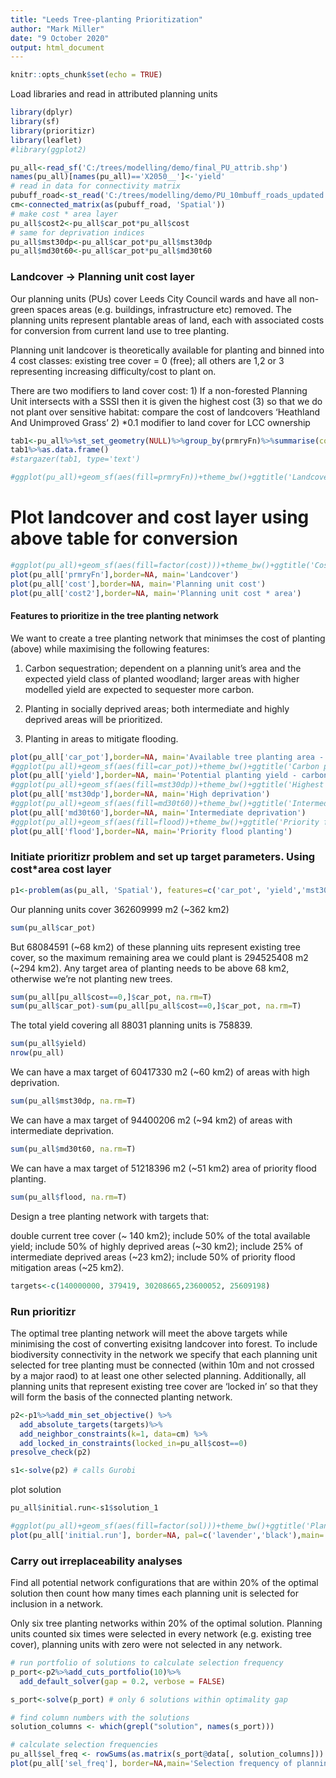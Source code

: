 ```yaml
---
title: "Leeds Tree-planting Prioritization"
author: "Mark Miller"
date: "9 October 2020"
output: html_document
---
```


```r
knitr::opts_chunk$set(echo = TRUE)
```

Load libraries and read in attributed planning units

```r
library(dplyr)
library(sf)
library(prioritizr)
library(leaflet)
#library(ggplot2)

pu_all<-read_sf('C:/trees/modelling/demo/final_PU_attrib.shp')
names(pu_all)[names(pu_all)=='X2050__']<-'yield'
# read in data for connectivity matrix
pubuff_road<-st_read('C:/trees/modelling/demo/PU_10mbuff_roads_updated.shp')# read manually edited file
cm<-connected_matrix(as(pubuff_road, 'Spatial'))
# make cost * area layer
pu_all$cost2<-pu_all$car_pot*pu_all$cost
# same for deprivation indices
pu_all$mst30dp<-pu_all$car_pot*pu_all$mst30dp
pu_all$md30t60<-pu_all$car_pot*pu_all$md30t60
```

### Landcover -> Planning unit cost layer

Our planning units (PUs) cover Leeds City Council wards and have all non-green spaces areas (e.g. buildings, infrastructure etc) removed. The planning units represent plantable areas of land, each with associated costs for conversion from current land use to tree planting.  

Planning unit landcover is theoretically available for planting and binned into 4 cost classes: existing tree cover = 0 (free); all others are 1,2 or 3 representing increasing difficulty/cost to plant on. 

There are two modifiers to land cover cost:
1) If a non-forested Planning Unit intersects with a SSSI then it is given the highest cost (3) so that we do not plant over sensitive habitat: compare the cost of landcovers 'Heathland And Unimproved Grass'
2) *0.1 modifier to land cover for LCC ownership
```r

tab1<-pu_all%>%st_set_geometry(NULL)%>%group_by(prmryFn)%>%summarise(cost=first(cost))
tab1%>%as.data.frame()
#stargazer(tab1, type='text')

#ggplot(pu_all)+geom_sf(aes(fill=prmryFn))+theme_bw()+ggtitle('Landcover')
```

# Plot landcover and cost layer using above table for conversion

```r
#ggplot(pu_all)+geom_sf(aes(fill=factor(cost)))+theme_bw()+ggtitle('Cost')
plot(pu_all['prmryFn'],border=NA, main='Landcover')
plot(pu_all['cost'],border=NA, main='Planning unit cost')
plot(pu_all['cost2'],border=NA, main='Planning unit cost * area')
```

#### Features to prioritize in the tree planting network

We want to create a tree planting network that minimses the cost of planting (above) while maximising the following features: 

1) Carbon sequestration; dependent on a planning unit's area and the expected yield class of planted woodland; larger areas with higher modelled yield are expected to sequester more carbon.

2) Planting in socially deprived areas; both intermediate and highly deprived areas will be prioritized.

3) Planting in areas to mitigate flooding.

```r
plot(pu_all['car_pot'],border=NA, main='Available tree planting area - carbon sequestration 1')
#ggplot(pu_all)+geom_sf(aes(fill=car_pot))+theme_bw()+ggtitle('Carbon potential')
plot(pu_all['yield'],border=NA, main='Potential planting yield - carbon sequestration 2')
#ggplot(pu_all)+geom_sf(aes(fill=mst30dp))+theme_bw()+ggtitle('Highest 30% Deprivation')
plot(pu_all['mst30dp'],border=NA, main='High deprivation')
#ggplot(pu_all)+geom_sf(aes(fill=md30t60))+theme_bw()+ggtitle('Intermediate Deprivation')
plot(pu_all['md30t60'],border=NA, main='Intermediate deprivation')
#ggplot(pu_all)+geom_sf(aes(fill=flood))+theme_bw()+ggtitle('Priority flood planting')
plot(pu_all['flood'],border=NA, main='Priority flood planting')
```

### Initiate prioritizr problem and set up target parameters. Using cost*area cost layer

```r
p1<-problem(as(pu_all, 'Spatial'), features=c('car_pot', 'yield','mst30dp', "md30t60", 'flood'),cost_column='cost2')
```
Our planning units cover 362609999 m2 (~362 km2)  

```r
sum(pu_all$car_pot)
```
But 68084591 (~68 km2) of these planning uits represent existing tree cover, so the maximum remaining area we could plant is 294525408 m2 (~294 km2). Any target area of planting needs to be above 68 km2, otherwise we're not planting new trees.
```r
sum(pu_all[pu_all$cost==0,]$car_pot, na.rm=T)
sum(pu_all$car_pot)-sum(pu_all[pu_all$cost==0,]$car_pot, na.rm=T)
```
The total yield covering all 88031 planning units is 758839.
```r
sum(pu_all$yield)
nrow(pu_all)
```
We can have a max target of 60417330 m2 (~60 km2) of areas with high deprivation.
```r
sum(pu_all$mst30dp, na.rm=T)
```
We can have a max target of 94400206 m2 (~94 km2) of areas with intermediate deprivation.
```r
sum(pu_all$md30t60, na.rm=T)
```
We can have a max target of 51218396 m2 (~51 km2) area of priority flood planting.
```r
sum(pu_all$flood, na.rm=T)
```


Design a tree planting network with targets that:

double current tree cover (~ 140 km2);
include 50% of the total available yield;
include 50% of highly deprived areas (~30 km2);
include 25% of intermediate deprived areas (~23 km2);
include 50% of priority flood mitigation areas (~25 km2).

```r
targets<-c(140000000, 379419, 30208665,23600052, 25609198)
```

### Run prioritizr

The optimal tree planting network will meet the above targets while minimising the cost of converting exisitng landcover into forest. To include biodiversity connectivity in the network we specify that each planning unit selected for tree planting must be connected (within 10m and not crossed by a major raod) to at least one other selected planning. Additionally, all planning units that represent existing tree cover are 'locked in' so that they will form the basis of the connected planting network.

```r
p2<-p1%>%add_min_set_objective() %>%   
  add_absolute_targets(targets)%>%
  add_neighbor_constraints(k=1, data=cm) %>%
  add_locked_in_constraints(locked_in=pu_all$cost==0)
presolve_check(p2)

s1<-solve(p2) # calls Gurobi
```

plot solution

```r
pu_all$initial.run<-s1$solution_1

#ggplot(pu_all)+geom_sf(aes(fill=factor(sol)))+theme_bw()+ggtitle('Planning solution 1')
plot(pu_all['initial.run'], border=NA, pal=c('lavender','black'),main='Initial planning solution (black in network)')
```

### Carry out irreplaceability analyses

Find all potential network configurations that are within 20% of the optimal solution then count how many times each planning unit is selected for inclusion in a network.

Only six tree planting networks within 20% of the optimal solution. Planning units counted six times were selected in every network (e.g. existing tree cover), planning units with zero were not selected in any network.

```r

# run portfolio of solutions to calculate selection frequency
p_port<-p2%>%add_cuts_portfolio(10)%>%
  add_default_solver(gap = 0.2, verbose = FALSE)

s_port<-solve(p_port) # only 6 solutions within optimality gap

# find column numbers with the solutions
solution_columns <- which(grepl("solution", names(s_port)))

# calculate selection frequencies
pu_all$sel_freq <- rowSums(as.matrix(s_port@data[, solution_columns]))
plot(pu_all['sel_freq'], border=NA,main='Selection frequency of planning units in top 20% of planting network solutions')
```
